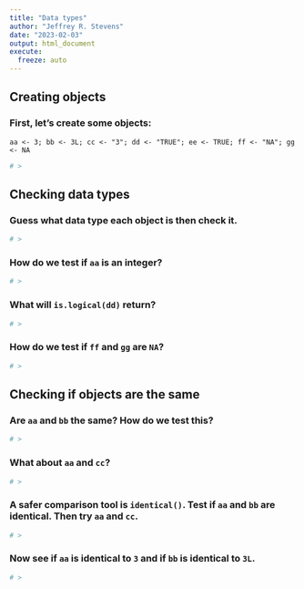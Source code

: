 ```yaml
---
title: "Data types"
author: "Jeffrey R. Stevens"
date: "2023-02-03"
output: html_document
execute:
  freeze: auto
---
```


## Creating objects

### First, let's create some objects: 
`aa <- 3; bb <- 3L; cc <- "3"; dd <- "TRUE"; ee <- TRUE; ff <- "NA"; gg <- NA`
```r
# >
```

## Checking data types

### Guess what data type each object is then check it.
```r
# >
```

### How do we test if `aa` is an integer?
```r
# >
```

### What will `is.logical(dd)` return?
```r
# >
```


### How do we test if `ff` and `gg` are `NA`?
```r
# >
```

## Checking if objects are the same

### Are `aa` and `bb` the same? How do we test this?
```r
# >
```

### What about `aa` and `cc`?
```r
# >
```

### A safer comparison tool is `identical()`. Test if `aa` and `bb` are identical. Then try `aa` and `cc`.
```r
# >
```

### Now see if `aa` is identical to `3` and if `bb` is identical to `3L`.
```r
# >
```

